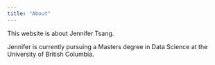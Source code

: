 ```yaml
---
title: "About"
---
```


This website is about Jennifer Tsang. 

Jennifer is currently pursuing a Masters degree in Data Science at the University of British Columbia.
